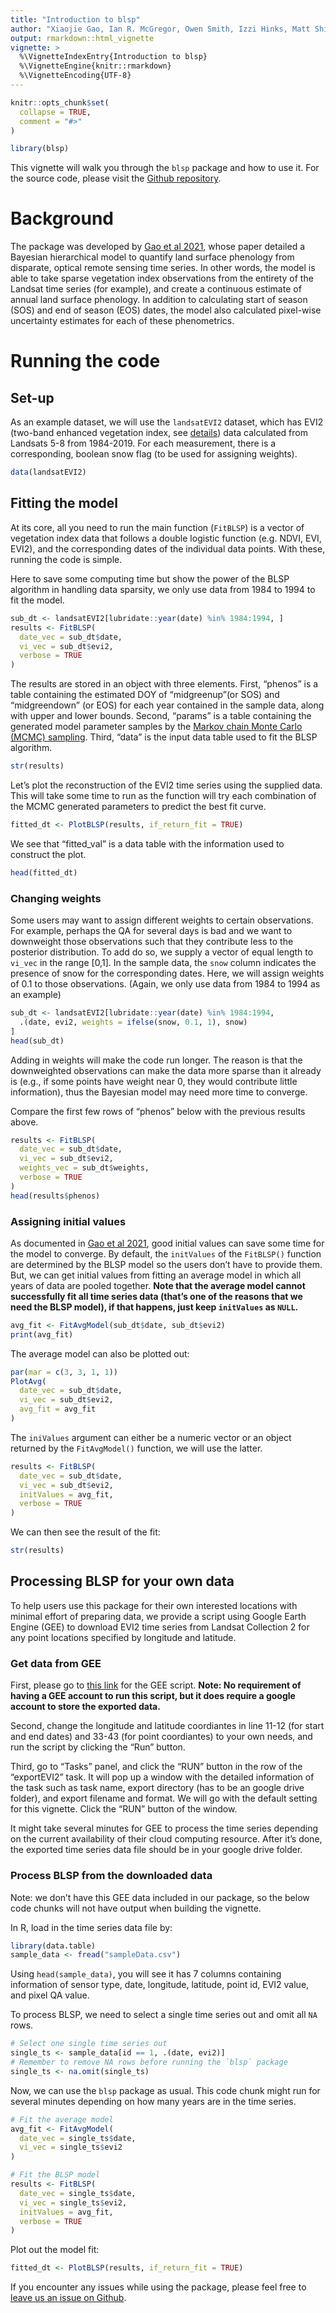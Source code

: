 ```yaml
---
title: "Introduction to blsp"
author: "Xiaojie Gao, Ian R. McGregor, Owen Smith, Izzi Hinks, Matt Shisler"
output: rmarkdown::html_vignette
vignette: >
  %\VignetteIndexEntry{Introduction to blsp}
  %\VignetteEngine{knitr::rmarkdown}
  %\VignetteEncoding{UTF-8}
---
```


```r
knitr::opts_chunk$set(
  collapse = TRUE,
  comment = "#>"
)
```

```r
library(blsp)
```

This vignette will walk you through the `blsp` package and how to use it. For the source code, please visit the [Github repository](https://github.com/ncsuSEAL/Bayesian_LSP).

# Background
The package was developed by [Gao et al 2021](https://www.sciencedirect.com/science/article/pii/S0034425721002029?via%3Dihub), whose paper detailed a Bayesian hierarchical model to quantify land surface phenology from disparate, optical remote sensing time series. In other words, the model is able to take sparse vegetation index observations from the entirety of the Landsat time series (for example), and create a continuous estimate of annual land surface phenology. In addition to calculating start of season (SOS) and end of season (EOS) dates, the model also calculated pixel-wise uncertainty estimates for each of these phenometrics.

# Running the code
## Set-up
As an example dataset, we will use the `landsatEVI2` dataset, which has EVI2 (two-band enhanced vegetation index, see [details](https://en.wikipedia.org/wiki/Enhanced_vegetation_index)) data calculated from Landsats 5-8 from 1984-2019. For each measurement, there is a corresponding, boolean snow flag (to be used for assigning weights).
```r
data(landsatEVI2)
```

## Fitting the model
At its core, all you need to run the main function (`FitBLSP`) is a vector of vegetation index data that follows a double logistic function (e.g. NDVI, EVI, EVI2), and the corresponding dates of the individual data points. With these, running the code is simple. 

Here to save some computing time but show the power of the BLSP algorithm in handling data sparsity, we only use data from 1984 to 1994 to fit the model.
```r
sub_dt <- landsatEVI2[lubridate::year(date) %in% 1984:1994, ]
results <- FitBLSP(
  date_vec = sub_dt$date, 
  vi_vec = sub_dt$evi2, 
  verbose = TRUE
)
```

The results are stored in an object with three elements. First, "phenos" is a table containing the estimated DOY of "midgreenup"(or SOS) and "midgreendown" (or EOS) for each year contained in the sample data, along with upper and lower bounds. Second, "params" is a table containing the generated model parameter samples by the [Markov chain Monte Carlo (MCMC) sampling](https://en.wikipedia.org/wiki/Markov_chain_Monte_Carlo). Third, "data" is the input data table used to fit the BLSP algorithm.
```r
str(results)
```

Let's plot the reconstruction of the EVI2 time series using the supplied data. This will take some time to run as the function will try each combination of the MCMC generated parameters to predict the best fit curve.
```r
fitted_dt <- PlotBLSP(results, if_return_fit = TRUE)
```

We see that "fitted_val" is a data table with the information used to construct the plot.
```r
head(fitted_dt)
```

### Changing weights
Some users may want to assign different weights to certain observations. For example, perhaps the QA for several days is bad and we want to downweight those observations such that they contribute less to the posterior distribution. To add do so, we supply a vector of equal length to `vi_vec` in the range [0,1]. In the sample data, the `snow` column indicates the presence of snow for the corresponding dates. Here, we will assign weights of 0.1 to those observations. (Again, we only use data from 1984 to 1994 as an example)
```r
sub_dt <- landsatEVI2[lubridate::year(date) %in% 1984:1994, 
  .(date, evi2, weights = ifelse(snow, 0.1, 1), snow)
]
head(sub_dt)
```

Adding in weights will make the code run longer. The reason is that the downweighted observations can make the data more sparse than it already is (e.g., if some points have weight near 0, they would contribute little information), thus the Bayesian model may need more time to converge.

Compare the first few rows of "phenos" below with the previous results above.
```r
results <- FitBLSP(
  date_vec = sub_dt$date, 
  vi_vec = sub_dt$evi2, 
  weights_vec = sub_dt$weights,
  verbose = TRUE
)
head(results$phenos)
```


### Assigning initial values
As documented in [Gao et al 2021](https://www.sciencedirect.com/science/article/pii/S0034425721002029?via%3Dihub), good initial values can save some time for the model to converge. By default, the `initValues` of the `FitBLSP()` function are determined by the BLSP model so the users don't have to provide them. But, we can get initial values from fitting an average model in which all years of data are pooled together. **Note that the average model cannot successfully fit all time series data (that's one of the reasons that we need the BLSP model), if that happens, just keep `initValues` as `NULL`.**

```r
avg_fit <- FitAvgModel(sub_dt$date, sub_dt$evi2)
print(avg_fit)
```

The average model can also be plotted out:
```r
par(mar = c(3, 3, 1, 1))
PlotAvg(
  date_vec = sub_dt$date,
  vi_vec = sub_dt$evi2,
  avg_fit = avg_fit
)
```

The `iniValues` argument can either be a numeric vector or an object returned by the `FitAvgModel()` function, we will use the latter. 
```r
results <- FitBLSP(
  date_vec = sub_dt$date, 
  vi_vec = sub_dt$evi2, 
  initValues = avg_fit,
  verbose = TRUE
)
```

We can then see the result of the fit:
```r
str(results)
```


## Processing BLSP for your own data
To help users use this package for their own interested locations with minimal effort of preparing data, we provide a script using Google Earth Engine (GEE) to download EVI2 time series from Landsat Collection 2 for any point locations specified by longitude and latitude. 

### Get data from GEE
First, please go to [this link](https://code.earthengine.google.com/167114e1261294b0d7011f53695bf823) for the GEE script. **Note: No requirement of having a GEE account to run this script, but it does require a google account to store the exported data.**

Second, change the longitude and latitude coordiantes in line 11-12 (for start and end dates) and 33-43 (for point coordiantes) to your own needs, and run the script by clicking the "Run" button.

Third, go to "Tasks" panel, and click the "RUN" button in the row of the "exportEVI2" task. It will pop up a window with the detailed information of the task such as task name, export directory (has to be an google drive folder), and export filename and format. We will go with the default setting for this vignette. Click the "RUN" button of the window. 

It might take several minutes for GEE to process the time series depending on the current availability of their cloud computing resource. After it's done, the exported time series data file should be in your google drive folder. 

### Process BLSP from the downloaded data

Note: we don't have this GEE data included in our package, so the below code chunks will not have output when building the vignette.

In R, load in the time series data file by:
```r
library(data.table)
sample_data <- fread("sampleData.csv")
```
Using `head(sample_data)`, you will see it has 7 columns containing information of sensor type, date, longitude, latitude, point id, EVI2 value, and pixel QA value. 

To process BLSP, we need to select a single time series out and omit all `NA` rows.
```r
# Select one single time series out
single_ts <- sample_data[id == 1, .(date, evi2)]
# Remember to remove NA rows before running the `blsp` package
single_ts <- na.omit(single_ts)
```

Now, we can use the `blsp` package as usual. This code chunk might run for several minutes depending on how many years are in the time series.
```r
# Fit the average model
avg_fit <- FitAvgModel(
  date_vec = single_ts$date,
  vi_vec = single_ts$evi2
)

# Fit the BLSP model
results <- FitBLSP(
  date_vec = single_ts$date,
  vi_vec = single_ts$evi2,
  initValues = avg_fit,
  verbose = TRUE
)
```

Plot out the model fit:
```r
fitted_dt <- PlotBLSP(results, if_return_fit = TRUE)
```

If you encounter any issues while using the package, please feel free to [leave us an issue on Github](https://github.com/ncsuSEAL/Bayesian_LSP).



